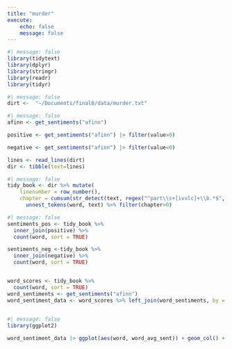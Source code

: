```yaml
---
title: "murder"
execute:
    echo: false
    message: false
---
```


```r
#| message: false
library(tidytext)
library(dplyr)
library(stringr)
library(readr)
library(tidyr)
```
```r
#| message: false
dirt <-  "~/Documents/final0/data/murder.txt"
```

```r
#| message: false
afinn <- get_sentiments("afinn")

positive <- get_sentiments("afinn") |> filter(value>0)

negative <- get_sentiments("afinn") |> filter(value<0)

lines <- read_lines(dirt) 
dir <- tibble(text=lines)
```

```r
#| message: false
tidy_book <- dir %>% mutate(
    linenumber = row_number(),
    chapter = cumsum(str_detect(text, regex("^part\\s+[ivxlc]+\\b.*$", ignore_case = TRUE)))) %>%
      unnest_tokens(word, text) %>% filter(chapter>0)
```

```r
#| message: false
sentiments_pos <- tidy_book %>%
  inner_join(positive) %>%
  count(word, sort = TRUE)

sentiments_neg <-tidy_book %>%
  inner_join(negative) %>%
  count(word, sort = TRUE)


word_scores <- tidy_book %>%
  count(word, sort = TRUE)
word_sentiments <- get_sentiments("afinn")
word_sentiment_data <- word_scores %>% left_join(word_sentiments, by = "word") |> mutate(word_avg_sent = n * value) %>% drop_na()
                                                     
```


```r
#| message: false
library(ggplot2)

word_sentiment_data |> ggplot(aes(word, word_avg_sent)) + geom_col() + scale_x_discrete(labels = NULL) 
```

